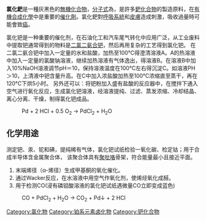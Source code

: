 {{chemref|time=2014-01-18}}
{{Chembox
|   Name = 氯化钯
|   ImageFile = Palladium chloride.jpg
<!-- | ImageSize = 200px -->
|   ImageName = 氯化钯
|   OtherNames = 氯化钯(II)
| Section1 = {{Chembox Identifiers
| CASNo = 7647-10-1
| CASNo_Ref = {{cascite|correct|CAS}}
|  EINECS  =  231-596-2
|  RTECS  =  RT3500000
|  UNII_Ref  = {{fdacite|changed|FDA}}|  UNII  =  N9214IR8N7
|  PubChem  =  24290
|  SMILES  =  Cl[Pd]Cl
|  InChI  =  1S/2ClH.Pd/h2*1H;/q;;+2/p-2
|  InChIKey  =  PIBWKRNGBLPSSY-UHFFFAOYSA-L
|   ChemSpiderID  =  22710
}}
| Section2 = {{Chembox Properties
|   Formula = PdCl<sub>2</sub>
|   MolarMass = 177.33 
|   Appearance = 暗红色固体
|   Density = 4 g/cm³
|   Solubility = 能溶
|   Solvent = 其它溶剂
|   SolubleOther = 可溶于[[盐酸|盐酸]]
|   MeltingPt = 675 °C 分解
  }}
| Section3 = {{Chembox Structure
|   Coordination = 平面正方形
  }}
| Section4 = {{Chembox Thermochemistry
|   DeltaHf = 
|   Entropy = 
  }}
| Section8 = {{Chembox Related
|   OtherAnions = [[氟化钯|氟化钯]]、[[溴化钯|溴化钯]]、<br />[[碘化钯|碘化钯]]
|   OtherCations = [[氯化镍|氯化镍]]、[[二氯化铂|二氯化铂]]
  }}
}}
'''氯化鈀'''是一種灰黑色的[[無機化合物|無機化合物]]，[[分子式|分子式]]為{{化學式|鈀|氯|2}}，是許多[[鈀|鈀]][[化合物|化合物]]的製造原料，在[[有機合成化學|有機合成化學]]中是重要的[[催化劑|催化劑]]。氯化鈀對[[呼吸系統|呼吸系統]]和[[皮膚|皮膚]]造成刺激，吸收過量時可能會致[[癌|癌]]。

氯化钯是一种重要的催化剂，在石油化工和汽车尾气转化中应用广泛，从工业废料中提取钯通常得到的物料是[[二氯二氨合钯(II)|二氯二氨合钯]]，然后再用复杂的工艺得到氯化钯。 
在二氯二氨合钯中加入一定量的水和盐酸，加热至100℃得澄清溶液A。A的热溶液中加入一定量的氯酸钠溶液，继续加热溶液有气体逸出，得溶液B。在溶液B中加入10%NaOH溶液调节pH＝10，保持溶液温度在100℃左右得沉淀C。如溶液PH＞10，上清液中钯含量升高。在C中加入浓盐酸加热至100℃浓缩直至蒸干，再在120℃下烘5小时。
另外还可以：将钯粉加入盛有盐酸的反应器中，在搅拌下通入空气进行氧化反应，生成氯化钯溶液，经溶液提纯、过滤、蒸发浓缩、冷却结晶、离心分离、干燥，制得氯化钯成品。
: Pd + 2 HCl + 0.5 O<sub>2</sub> → PdCl<sub>2</sub> + H<sub>2</sub>O

==化学用途==
测定钯、汞、铊和碘，提纯稀有气体，氯化钯试纸检验一氧化碳、检定钴；用于合成半导体含金属聚合体，
该聚合体具有[[聚吡咯|聚吡咯]]骨架，符合能量最小且接近平面。
#末端烯径（α-烯径）生成甲基酮的氧化催化。
#通过Wacker反应，在水溶液中用空气作氧化剂，使烯烃氧化成醛。
#用于检测CO(浸有磷钼酸溶液的氯化钯试纸遇微量CO立即变成蓝色)
: CO + PdCl<sub>2</sub> + H<sub>2</sub>O → CO<sub>2</sub> + Pd↓ + 2 HCl

{{钯化合物}}
{{氯化物}}

[[Category:氯化物|Category:氯化物]]
[[Category:铂系元素卤化物|Category:铂系元素卤化物]]
[[Category:钯化合物|Category:钯化合物]]
